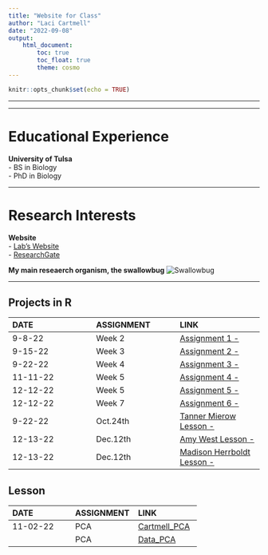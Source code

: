 ```yaml
---
title: "Website for Class"
author: "Laci Cartmell"
date: "2022-09-08"
output: 
    html_document:
        toc: true
        toc_float: true
        theme: cosmo
---
```


```r
knitr::opts_chunk$set(echo = TRUE)
```

___
___  



# Educational Experience  
**University of Tulsa**  
- BS in Biology  
- PhD in Biology

___

# Research Interests  
**Website**  
- [Lab's Website](https://www.booth-lab.org/)  
- [ResearchGate](https://www.researchgate.net/profile/Laci-Cartmell)  

**My main reseaerch organism, the swallowbug**
![Swallowbug](SWBG.jpeg)

___  


## Projects in R
| DATE | ASSIGNMENT | LINK
| :-- | :-- | :--
|9-8-22 | Week 2 | [Assignment 1 - ](https://laci-cartmell.github.io/CARTMELLBIOL7263.rmd/)  
|9-15-22 | Week 3  | [Assignment 2 - ](Assignments/Assignment2.html)
|9-22-22 | Week 4 | [Assignment 3 - ](Assignments/Assignment3_v1.html) 
|11-11-22 | Week 5 | [Assignment 4 - ](Assignments/Assignment4.html) 
|12-12-22 | Week 5 | [Assignment 5 - ](Assignments/Assignment5.html)
|12-12-22 | Week 7| [Assignment 6 - ](Assgn6.html)
|9-22-22 | Oct.24th | [Tanner Mierow Lesson - ](Assignments/GraduateLessons/TannerMierow.html)
|12-13-22 | Dec.12th | [Amy West Lesson - ](Assignments/GraduateLessons/WestAmy_AICC/assign_models_AmyWest_LaciCartmell.html)
|12-13-22 | Dec.12th | [Madison Herrboldt Lesson - ](Assignments/GraduateLessons/Madison/Assn_Heatmaps.html)

## Lesson 
| DATE | ASSIGNMENT | LINK
| :-- | :-- | :--
|11-02-22 | PCA | [Cartmell_PCA](https://github.com/laci-cartmell/CARTMELLBIOL7263.rmd/blob/fb1a83970428cca0d7f8f30091ad0f8b345725a3/Assignments/Graduate%20Lessons/CartmellLaci_Lesson/CartmellLesson.html)
| | PCA | [Data_PCA](https://github.com/laci-cartmell/Cartmell_Lesson_PCA/blob/main/Cartmell_NLCD_Rlesson.xlsx)




